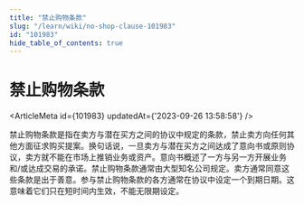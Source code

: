 ```yaml
---
title: "禁止购物条款"
slug: "/learn/wiki/no-shop-clause-101983"
id: "101983"
hide_table_of_contents: true
---
```



# 禁止购物条款

<ArticleMeta id={101983} updatedAt={'2023-09-26 13:58:58'} />
<div className='border-solid border-b border-t-0 my-4 border-[var(--ifm-color-gray-300)]' />

禁止购物条款是指在卖方与潜在买方之间的协议中规定的条款，禁止卖方向任何其他方面征求购买提案。换句话说，一旦卖方与潜在买方之间达成了意向书或原则协议，卖方就不能在市场上推销业务或资产。意向书概述了一方与另一方开展业务和/或达成交易的承诺。禁止购物条款通常由大型知名公司规定。卖方通常同意这些条款是出于善意。参与禁止购物条款的各方通常在协议中设定一个到期日期。这意味着它们只在短时间内生效，不能无限期设定。
